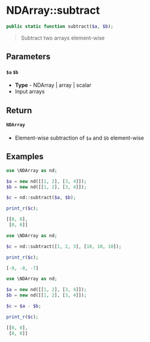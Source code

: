 
# NDArray::subtract

```php
public static function subtract($a, $b);
```

> Subtract two arrays element-wise

## Parameters

#### `$a` `$b`
  - **Type** - NDArray | array | scalar
  - Input arrays

## Return

#### `NDArray`

- Element-wise subtraction of `$a` and `$b` element-wise

## Examples

<Tabs>
<TabItem value="example1" label="Example 1" default>


```php
use \NDArray as nd;

$a = new nd([[1, 2], [3, 4]]);
$b = new nd([[1, 2], [3, 4]]);

$c = nd::subtract($a, $b);

print_r($c);
```
```php
[[0, 0],
 [0, 0]]
```


</TabItem>
<TabItem value="example2" label="Example 2">


```php
use \NDArray as nd;

$c = nd::subtract([1, 2, 3], [10, 10, 10]);

print_r($c);
```
```php
[-9, -8, -7]
```


</TabItem>
<TabItem value="example3" label="Example 3">


```php
use \NDArray as nd;

$a = new nd([[1, 2], [3, 4]]);
$b = new nd([[1, 2], [3, 4]]);

$c = $a - $b;

print_r($c);
```
```php
[[0, 0],
 [0, 0]]
```

</TabItem>
</Tabs>